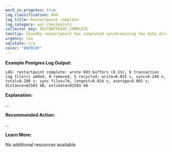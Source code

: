 ```yaml
---
work_in_progress: true
log_classification: W44
log_title: Restartpoint complete
log_category: wal-checkpoints
collector_key: RESTARTPOINT_COMPLETE
tooltip: Standby restartpoint has completed synchronizing the data directory
urgency: low
sqlstate: n/a
color: "#8FBC8F"
---
```


**Example Postgres Log Output:**

```
LOG: restartpoint complete: wrote 693 buffers (0.1%); 0 transaction log file(s) added, 0 removed, 5 recycled; write=0.015 s, sync=0.240 s, total=0.288 s; sync files=74, longest=0.024 s, average=0.003 s; distance=81503 kB, estimate=81503 kB
```

**Explanation:**

...

**Recommended Action:**

...

**Learn More:**

No additional resources available.
